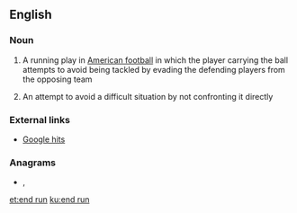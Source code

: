 ==English==

===Noun===
{{en-noun|head=[[end]] [[run]]}}

# A running play in [[American football]] in which the player carrying the ball attempts to avoid being tackled by evading the defending players from the opposing team
# {{lb|en|informal|by extension}} An attempt to avoid a difficult situation by not confronting it directly

===External links===
* [http://www.google.com/search?hl=en&q=%22an+end+run+around%22&btnG=Search Google hits]

===Anagrams===
* {{l|en|dunner}}, {{l|en|runned}}

[[et:end run]]
[[ku:end run]]